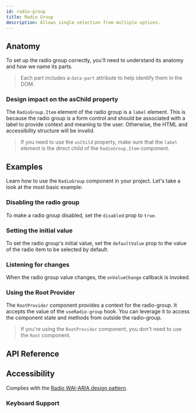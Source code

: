 ```yaml
---
id: radio-group
title: Radio Group
description: Allows single selection from multiple options.
---
```


<ComponentPreview id="RadioGroup" />

## Anatomy

To set up the radio group correctly, you'll need to understand its anatomy and how we name its parts.

> Each part includes a `data-part` attribute to help identify them in the DOM.

<Anatomy id="radio-group" />

### Design impact on the asChild property

The `RadioGroup.Item` element of the radio group is a `label` element. This is because the radio group is a form control
and should be associated with a label to provide context and meaning to the user. Otherwise, the HTML and accessibility
structure will be invalid.

> If you need to use the `asChild` property, make sure that the `label` element is the direct child of the
> `RadioGroup.Item` component.

## Examples

Learn how to use the `RadioGroup` component in your project. Let's take a look at the most basic example:

<Example id="basic" />

### Disabling the radio group

To make a radio group disabled, set the `disabled` prop to `true`.

<Example id="disabled" />

### Setting the initial value

To set the radio group's initial value, set the `defaultValue` prop to the value of the radio item to be selected by
default.

<Example id="initial-value" />

### Listening for changes

When the radio group value changes, the `onValueChange` callback is invoked.

<Example id="on-event" />

### Using the Root Provider

The `RootProvider` component provides a context for the radio-group. It accepts the value of the `useRadio-group` hook.
You can leverage it to access the component state and methods from outside the radio-group.

<Example id="root-provider" />

> If you're using the `RootProvider` component, you don't need to use the `Root` component.

## API Reference

<ComponentTypes id="radio-group" />

## Accessibility

Complies with the [Radio WAI-ARIA design pattern](https://www.w3.org/WAI/ARIA/apg/patterns/radio/).

### Keyboard Support

<KeyBindingsTable id="radio-group" />
